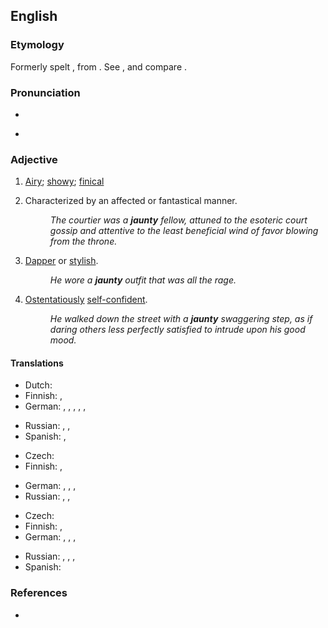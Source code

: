 {{also|Jaunty}}
==English==

===Etymology===
Formerly spelt {{m|en|janty}}, from {{etyl|fr|en}} {{m|fr|gentil}}. See {{m|en|gentle}}, and compare {{m|en|genty}}.

===Pronunciation===
* {{IPA|/ˈdʒɔːn.ti/|lang=en}}
* {{a|some accents}} {{IPA|/ˈdʒɑːn.ti/|lang=en}}

===Adjective===
{{en-adj|er}}

# [[airy|Airy]]; [[showy]]; [[finical]]
# {{lb|en|by extension}} Characterized by an affected or fantastical manner.
#: ''The courtier was a '''jaunty''' fellow, attuned to the esoteric court gossip and attentive to the least beneficial wind of favor blowing from the throne.''
# [[dapper|Dapper]] or [[stylish]].
#: ''He wore a '''jaunty''' outfit that was all the rage.''
# [[ostentatious|Ostentatiously]] [[self-confident]].
#: ''He walked down the street with a '''jaunty''' swaggering step, as if daring others less perfectly satisfied to intrude upon his good mood.''

====Translations====
{{trans-top|airy, showy, or affected}}
* Dutch: {{t+|nl|luchtig}}
* Finnish: {{t|fi|leuhka}}, {{t+|fi|kopea}}
* German: {{t+|de|affektiert}}, {{t+|de|prätentiös}}, {{t+|de|übermütig}}, {{t+|de|fröhlich}}, {{t+|de|keck}}, {{t+|de|munter}}
{{trans-mid}}
* Russian: {{t+|ru|показно́й}}, {{t+|ru|манерный|m}}, {{t+|ru|вычурный|m}}
* Spanish: {{t+|es|alegre}}, {{t+|es|animado}}
{{trans-bottom}}

{{trans-top|dapper or stylish}}
* Czech: {{t|cs|elegantní}}
* Finnish: {{t+|fi|tyylikäs}}, {{t|fi|leuhka}}
{{trans-mid}}
* German: {{t+|de|schick}}, {{t+|de|kess}}, {{t+|de|fesch}}, {{t+|de|flott}}
* Russian: {{t+|ru|изы́сканный|m}}, {{t+|ru|сти́льный|m}}, {{t+|ru|изя́щный|m}}
{{trans-bottom}}

{{trans-top|ostentatiously self-confident}}
* Czech: {{t|cs|lehkovážný}}
* Finnish: {{t+|fi|itsevarma}}, {{t|fi|leuhka}}
* German: {{t|de|selbstzufrieden}}, {{t+|de|selbstgerecht}}, {{t+|de|übermütig}}, {{t+|de|schwungvoll}}
{{trans-mid}}
* Russian: {{t+|ru|развя́зный}}, {{t+|ru|беспе́чный}}, {{t+|ru|небре́жный}}, {{t+|ru|самоуверенный|m}}
* Spanish: {{t+|es|desenvuelto}}
{{trans-bottom}}

===References===
* {{projectlink|1911|Jaunting-Car}}